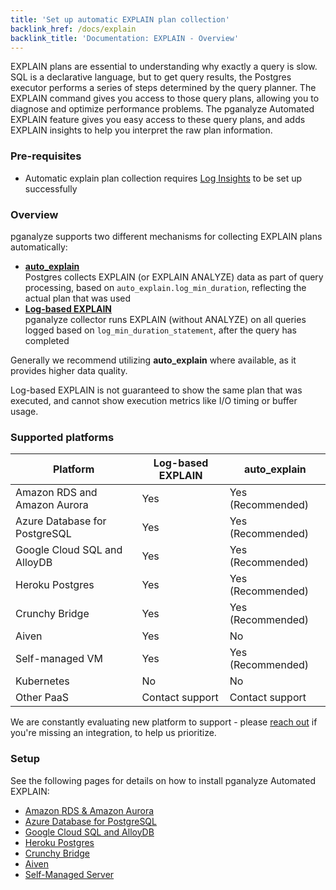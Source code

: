 ```yaml
---
title: 'Set up automatic EXPLAIN plan collection'
backlink_href: /docs/explain
backlink_title: 'Documentation: EXPLAIN - Overview'
---
```


EXPLAIN plans are essential to understanding why exactly a query is slow. SQL is a declarative language,
but to get query results, the Postgres executor performs a series of steps determined by the query planner.
The EXPLAIN command gives you access to those query plans, allowing you to diagnose and optimize performance
problems. The pganalyze Automated EXPLAIN feature gives you easy access to these query plans, and adds
EXPLAIN insights to help you interpret the raw plan information.


### Pre-requisites

* Automatic explain plan collection requires [Log Insights](/docs/log-insights) to be set up successfully


### Overview

pganalyze supports two different mechanisms for collecting EXPLAIN plans automatically:

* **[auto_explain](/docs/explain/setup/auto_explain)**<br />Postgres collects EXPLAIN (or EXPLAIN ANALYZE) data as part of query processing, based on `auto_explain.log_min_duration`, reflecting the actual plan that was used
* **[Log-based EXPLAIN](/docs/explain/setup/log_explain)**<br />pganalyze collector runs EXPLAIN (without ANALYZE) on all queries logged based on `log_min_duration_statement`, after the query has completed

Generally we recommend utilizing **auto_explain** where available, as it provides higher data quality.

Log-based EXPLAIN is not guaranteed to show the same plan that was executed, and cannot show execution metrics like I/O timing or buffer usage.


### Supported platforms

Platform                      | Log-based EXPLAIN |    auto_explain   |
------------------------------|-------------------|-------------------|
Amazon RDS and Amazon Aurora  | Yes               | Yes (Recommended) |
Azure Database for PostgreSQL | Yes               | Yes (Recommended) |
Google Cloud SQL and AlloyDB  | Yes               | Yes (Recommended) |
Heroku Postgres               | Yes               | Yes (Recommended) |
Crunchy Bridge                | Yes               | Yes (Recommended) |
Aiven                         | Yes               | No                |
Self-managed VM               | Yes               | Yes (Recommended) |
Kubernetes                    | No                | No                |
Other PaaS                    | Contact support   | Contact support   |

We are constantly evaluating new platform to support - please [reach out](/contact) if you're missing an integration, to help us prioritize.


### Setup

See the following pages for details on how to install pganalyze Automated EXPLAIN:

* [Amazon RDS & Amazon Aurora](/docs/explain/setup/amazon_rds/01_auto_explain_check)
* [Azure Database for PostgreSQL](/docs/explain/setup/azure_database/01_auto_explain_check)
* [Google Cloud SQL and AlloyDB](/docs/explain/setup/google_cloud_sql/01_auto_explain_check)
* [Heroku Postgres](/docs/explain/setup/heroku/01_enable_log_explain)
* [Crunchy Bridge](/docs/explain/setup/crunchy_bridge/01_auto_explain_check)
* [Aiven](/docs/explain/setup/log_explain/01_create_helper_functions)
* [Self-Managed Server](/docs/explain/setup/self_managed/01_auto_explain_check)
